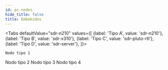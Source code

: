 ```yaml
---
id: pc-nodes
hide_title: false
title: Embebidos
---
```




<Tabs
  defaultValue="sdr-n210"
  values={[
    {label: 'Tipo A', value: 'sdr-n210'},
    {label: 'Tipo B', value: 'sdr-x310'},
    {label: 'Tipo C', value: 'sdr-pluto-rtl'},
    {label: 'Tipo D', value: 'sdr-server'},
  ]}>
  <TabItem value="sdr-n210">

    Nodo tipo 1


  </TabItem>
  <TabItem value="sdr-pluto-rtl">
Nodo tipo 2
  
  </TabItem>
  <TabItem value="sdr-x310">Nodo tipo  3</TabItem>
  <TabItem value="sdr-server">Nodo tipo 4</TabItem>
</Tabs>


